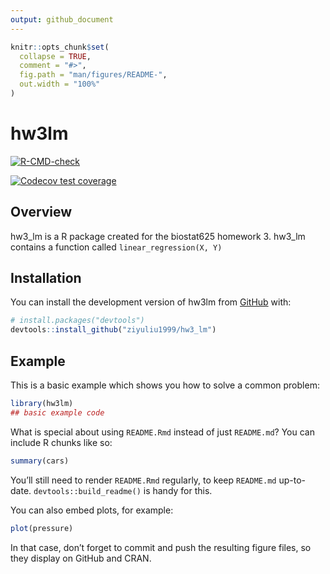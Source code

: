 ```yaml
---
output: github_document
---
```


<!-- README.md is generated from README.Rmd. Please edit that file -->

```r
knitr::opts_chunk$set(
  collapse = TRUE,
  comment = "#>",
  fig.path = "man/figures/README-",
  out.width = "100%"
)
```

# hw3lm

<!-- badges: start -->
[![R-CMD-check](https://github.com/ziyuliu1999/hw3_lm/actions/workflows/R-CMD-check.yaml/badge.svg)](https://github.com/ziyuliu1999/hw3_lm/actions/workflows/R-CMD-check.yaml)
<!-- badges: end -->

<!-- badges: start -->
  [![Codecov test coverage](https://codecov.io/gh/ziyuliu1999/hw3_lm/branch/main/graph/badge.svg)](https://app.codecov.io/gh/ziyuliu1999/hw3_lm?branch=main)
  <!-- badges: end -->

## Overview

hw3_lm is a R package created for the biostat625 homework 3. hw3_lm contains a function called `linear_regression(X, Y)`

## Installation

You can install the development version of hw3lm from [GitHub](https://github.com/) with:

``` r
# install.packages("devtools")
devtools::install_github("ziyuliu1999/hw3_lm")
```

## Example

This is a basic example which shows you how to solve a common problem:

```r
library(hw3lm)
## basic example code
```

What is special about using `README.Rmd` instead of just `README.md`? You can include R chunks like so:

```r
summary(cars)
```

You'll still need to render `README.Rmd` regularly, to keep `README.md` up-to-date. `devtools::build_readme()` is handy for this.

You can also embed plots, for example:

```r
plot(pressure)
```

In that case, don't forget to commit and push the resulting figure files, so they display on GitHub and CRAN.
